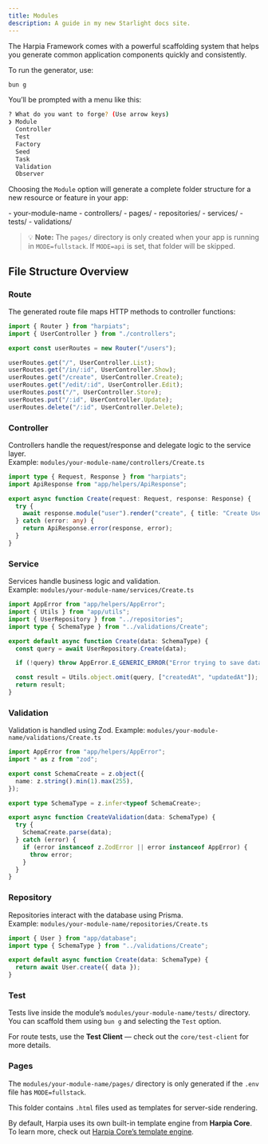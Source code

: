 ```yaml
---
title: Modules
description: A guide in my new Starlight docs site.
---
```



The Harpia Framework comes with a powerful scaffolding system that helps you generate common application components quickly and consistently.

To run the generator, use:

```bash
bun g
```

You’ll be prompted with a menu like this:

```bash
? What do you want to forge? (Use arrow keys)
❯ Module
  Controller
  Test
  Factory
  Seed
  Task
  Validation
  Observer
```

Choosing the `Module` option will generate a complete folder structure for a new resource or feature in your app:

<FileTree>
  - your-module-name
    - controllers/
    - pages/
    - repositories/
    - services/
    - tests/
    - validations/
</FileTree>

> 💡 **Note:** The `pages/` directory is only created when your app is running in `MODE=fullstack`. If `MODE=api` is set, that folder will be skipped.


## File Structure Overview

### Route

The generated route file maps HTTP methods to controller functions:

```ts
import { Router } from "harpiats";
import { UserController } from "./controllers";

export const userRoutes = new Router("/users");

userRoutes.get("/", UserController.List);
userRoutes.get("/in/:id", UserController.Show);
userRoutes.get("/create", UserController.Create);
userRoutes.get("/edit/:id", UserController.Edit);
userRoutes.post("/", UserController.Store);
userRoutes.put("/:id", UserController.Update);
userRoutes.delete("/:id", UserController.Delete);
```

### Controller

Controllers handle the request/response and delegate logic to the service layer.  
Example: `modules/your-module-name/controllers/Create.ts`

```ts
import type { Request, Response } from "harpiats";
import ApiResponse from "app/helpers/ApiResponse";

export async function Create(request: Request, response: Response) {
  try {
    await response.module("user").render("create", { title: "Create User" });
  } catch (error: any) {
    return ApiResponse.error(response, error);
  }
}
```

### Service

Services handle business logic and validation.  
Example: `modules/your-module-name/services/Create.ts`

```ts
import AppError from "app/helpers/AppError";
import { Utils } from "app/utils";
import { UserRepository } from "../repositories";
import type { SchemaType } from "../validations/Create";

export default async function Create(data: SchemaType) {
  const query = await UserRepository.Create(data);

  if (!query) throw AppError.E_GENERIC_ERROR("Error trying to save data.");

  const result = Utils.object.omit(query, ["createdAt", "updatedAt"]);
  return result;
}
```

### Validation

Validation is handled using Zod.
Example: `modules/your-module-name/validations/Create.ts`

```ts
import AppError from "app/helpers/AppError";
import * as z from "zod";

export const SchemaCreate = z.object({
  name: z.string().min(1).max(255),
});

export type SchemaType = z.infer<typeof SchemaCreate>;

export async function CreateValidation(data: SchemaType) {
  try {
    SchemaCreate.parse(data);
  } catch (error) {
    if (error instanceof z.ZodError || error instanceof AppError) {
      throw error;
    }
  }
}
```

### Repository

Repositories interact with the database using Prisma.  
Example: `modules/your-module-name/repositories/Create.ts`

```ts
import { User } from "app/database";
import type { SchemaType } from "../validations/Create";

export default async function Create(data: SchemaType) {
  return await User.create({ data });
}
```

### Test

Tests live inside the module’s `modules/your-module-name/tests/` directory.  
You can scaffold them using `bun g` and selecting the `Test` option.

For route tests, use the **Test Client** — check out the `core/test-client` for more details.

### Pages

The `modules/your-module-name/pages/` directory is only generated if the `.env` file has `MODE=fullstack`.

This folder contains `.html` files used as templates for server-side rendering.

By default, Harpia uses its own built-in template engine from **Harpia Core**.  
To learn more, check out [Harpia Core’s template engine](/core/template-engine).